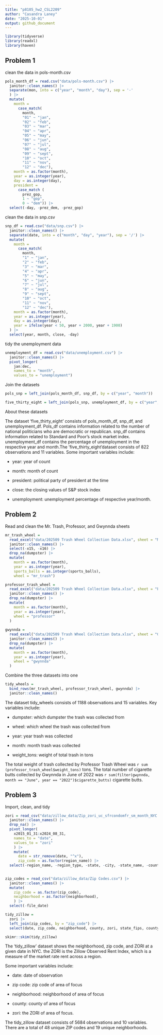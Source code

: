```yaml
---
title: "p8105_hw2_CSL2209"
author: "Casandra Laney"
date: "2025-10-01"
output: github_document
---
```


```r
library(tidyverse)
library(readxl)
library(haven)
```


## Problem 1
clean the data in pols-month.csv

```r
pols_month_df = read.csv("data/pols-month.csv") |>
  janitor::clean_names() |>
  separate(mon, into = c("year", "month", "day"), sep = '-'
  ) |>
  mutate(
    month =
      case_match(
        month,
        "01" ~ "jan",
        "02" ~ "feb",
        "03" ~ "mar",
        "04" ~ "apr",
        "05" ~ "may",
        "06" ~ "jun",
        "07" ~ "jul",
        "08" ~ "aug",
        "09" ~ "sept",
        "10" ~ "oct",
        "11" ~ "nov",
        "12" ~ "dec"),
    month = as.factor(month),
    year = as.integer(year),
    day = as.integer(day),
    president = 
      case_match (
        prez_gop,
        1 ~ "gop",
        0 ~ "dem")) |>
  select(-day, -prez_dem, -prez_gop)
```

clean the data in snp.csv

```r
snp_df = read.csv("data/snp.csv") |>
  janitor::clean_names() |>
  separate(date, into = c("month", "day", "year"), sep = '/') |>
  mutate(
    month =
      case_match(
        month,
        "1" ~ "jan",
        "2" ~ "feb",
        "3" ~ "mar",
        "4" ~ "apr",
        "5" ~ "may",
        "6" ~ "jun",
        "7" ~ "jul",
        "8" ~ "aug",
        "9" ~ "sept",
        "10" ~ "oct",
        "11" ~ "nov",
        "12" ~ "dec"),
    month = as.factor(month),
    year = as.integer(year),
    day = as.integer(day),
    year = ifelse(year < 50, year + 2000, year + 1900)
  ) |>
  select(year, month, close, -day) 
```

tidy the unemployment data 

```r
unemployment_df = read.csv("data/unemployment.csv") |>
  janitor::clean_names() |>
  pivot_longer(
    jan:dec,
    names_to = "month",
    values_to = "unemployment")
```

Join the datasets

```r
pols_snp = left_join(pols_month_df, snp_df, by = c("year", "month"))

five_thirty_eight = left_join(pols_snp, unemployment_df, by = c("year", "month"))
```


About these datasets

The dataset 'five_thirty_eight' consists of pols_month_df, snp_df, and unemployment_df. Pols_df contains information related to the number of national politicians who are democratic or republican. snp_df contains information related to Standard and Poor's stock market index. unemployment_df contains the percentage of unemployment in the respective year and month.The 'five_thirty_eight'dataset consists of 822 observations and 11 variables. Some important variables include:

- year: year of count

- month: month of count

- president: political party of president at the time

- close: the closing values of S&P stock index

- unemployment: unemployment percentage of respective year/month.

## Problem 2

Read and clean the Mr. Trash, Professor, and Gwynnda sheets

```r
mr_trash_wheel = 
  read_excel("data/202509 Trash Wheel Collection Data.xlsx", sheet = "Mr. Trash Wheel", skip = 1) |>
  janitor::clean_names() |>
  select(-x15, -x16) |>
  drop_na(dumpster) |>
  mutate(
    month = as.factor(month),
    year = as.integer(year),
    sports_balls = as.integer(sports_balls),
    wheel = "mr_trash") 

professor_trash_wheel = 
  read_excel("data/202509 Trash Wheel Collection Data.xlsx", sheet = "Professor Trash Wheel", skip = 1) |>
  janitor::clean_names() |>
  drop_na(dumpster) |>
  mutate(
    month = as.factor(month),
    year = as.integer(year),
    wheel = "professor"
  )
  
gwynnda = 
  read_excel("data/202509 Trash Wheel Collection Data.xlsx", sheet = "Gwynns Falls Trash Wheel", skip = 1) |>
  janitor::clean_names() |>
  drop_na(dumpster) |>
  mutate(
    month = as.factor(month),
    year = as.integer(year),
    wheel = "gwynnda"
  )

```

Combine the three datasets into one

```r
tidy_wheels = 
  bind_rows(mr_trash_wheel, professor_trash_wheel, gwynnda) |>
  janitor::clean_names()
```


The dataset tidy_wheels consists of 1188 observations and 15 variables. Key variables include:

- dumpster: which dumpster the trash was collected from

- wheel: which wheel the trash was collected from

- year: year trash was collected

- month: month trash was collected

- weight_tons: weight of total trash in tons

The total weight of trash collected by Professor Trash Wheel was `r sum (professor_trash_wheel$weight_tons)` tons. The total number of cigarette butts collected by Gwynnda in June of 2022 was `r sum(filter(gwynnda, month == "June", year == "2022")$cigarette_butts)` cigarette butts.

## Problem 3

Import, clean, and tidy

```r
zori = read_csv("data/zillow_data/Zip_zori_uc_sfrcondomfr_sm_month_NYC.csv") |>
  janitor::clean_names() |>
  drop_na() |>
  pivot_longer(
    x2015_01_31:x2024_08_31,
    names_to = "date", 
    values_to = "zori"
    ) |>
    mutate(
      date = str_remove(date, "^x"),
      zip_code = as.factor(region_name)) |>
  select(-region_name, -region_type, -state, -city, -state_name, -county_name, -metro)
  

zip_codes = read_csv("data/zillow_data/Zip Codes.csv") |>
  janitor::clean_names() |>
  mutate(
    zip_code = as.factor(zip_code),
    neighborhood = as.factor(neighborhood),
    ) |>
  select(-file_date)

tidy_zillow =
  zori |>
  left_join(zip_codes, by = "zip_code") |>
  select(date, zip_code, neighborhood, county, zori, state_fips, county_code, county_fips, region_id, size_rank)

skimr::skim(tidy_zillow)
```

The 'tidy_zillow' dataset shows the neighborhood, zip code, and ZORI at a given date in NYC. the ZORI is the Zillow Observed Rent Index, which is a measure of the market rate rent across a region.

Some important variables include:

- date: date of observation

- zip code: zip code of area of focus

- neighborhood: neighborhood of area of focus

- county: county of area of focus

- zori: the ZORI of area of focus.

The tidy_zillow dataset consists of 5684 observations and 10 variables. There are a total of 48 unique ZIP codes and 19 unique neighborhoods. 
